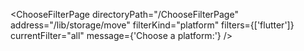 

<ChooseFilterPage
  directoryPath="/ChooseFilterPage"
  address="/lib/storage/move"
  filterKind="platform"
  filters={['flutter']}
  currentFilter="all"
  message={'Choose a platform:'}
/>
